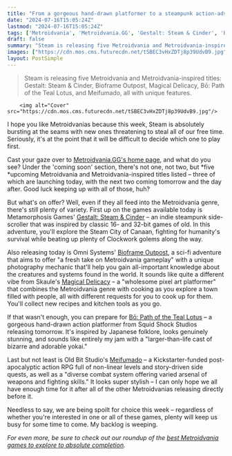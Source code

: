 ```yaml
---
title: "From a gorgeous hand-drawn platformer to a steampunk action-adventure, 5 new Metroidvanias releasing over the next 3 days on Steam make this an excellent week"
date: "2024-07-16T15:05:24Z"
lastmod: "2024-07-16T15:05:24Z"
tags: ['Metroidvania', 'Metroidvania.GG', 'Gestalt: Steam & Cinder', 'Bioframe Outpost', 'Magical Delicacy', 'Bō: Path of the Teal Lotus', 'Meifumado', 'Platformer', 'Side-Scroller', 'Adventure', 'Steampunk', 'Sci-Fi', 'Cooking', 'Hand-Drawn', 'Action', 'RPG', 'Japanese Folklore', 'Apocalyptic']
draft: false
summary: "Steam is releasing five Metroidvania and Metroidvania-inspired titles: Gestalt: Steam & Cinder, Bioframe Outpost, Magical Delicacy, Bō: Path of the Teal Lotus, and Meifumado, all with unique features."
images: ["https://cdn.mos.cms.futurecdn.net/tSBEC3vHxZDTj8p39UdvB9.jpg"]
layout: PostSimple
---
```

> Steam is releasing five Metroidvania and Metroidvania-inspired titles: Gestalt: Steam & Cinder, Bioframe Outpost, Magical Delicacy, Bō: Path of the Teal Lotus, and Meifumado, all with unique features.


        <img alt="Cover" src="https://cdn.mos.cms.futurecdn.net/tSBEC3vHxZDTj8p39UdvB9.jpg"/>
        
I hope you like Metroidvanias because this week, Steam is absolutely bursting at the seams with new ones threatening to steal all of our free time. Seriously, it's at the point that it will be difficult to decide which one to play first.

Cast your gaze over to [<u>Metroidvania.GG's home page</u>](https://metroidvaniagg.vercel.app/), and what do you see? Under the 'coming soon' section, there's not one, not two, but *five *upcoming Metroidvania and Metroidvania-inspired titles listed – three of which are launching today, with the next two coming tomorrow and the day after. Good luck keeping up with all of those, huh?

But what's on offer? Well, even if they all feed into the Metroidvania genre, there's still plenty of variety. First up on the games available today is Metamorphosis Games' [<u>Gestalt: Steam &amp; Cinder</u>](https://store.steampowered.com/app/1231990/Gestalt_Steam__Cinder/) – an indie steampunk side-scroller that was inspired by classic 16- and 32-bit games of old. In this adventure, you'll explore the Steam City of Canaan, fighting for humanity's survival while beating up plenty of Clockwork golems along the way.

Also releasing today is Omni Systems' [<u>Bioframe Outpost</u>](https://store.steampowered.com/app/463730/Bioframe_Outpost/), a sci-fi adventure that aims to offer "a fresh take on Metroidvania gameplay" with a unique photography mechanic that'll help you gain all-important knowledge about the creatures and systems found in the world. It sounds like quite a different vibe from Skaule's [<u>Magical Delicacy</u>](https://store.steampowered.com/app/2231190/Magical_Delicacy/) – a "wholesome pixel art platformer" that combines the Metroidvania genre with cooking as you explore a town filled with people, all with different requests for you to cook up for them. You'll collect new recipes and kitchen tools as you go.

If that wasn't enough, you can prepare for [<u>Bō: Path of the Teal Lotus</u>](https://store.steampowered.com/app/1614440/B_Path_of_the_Teal_Lotus/) – a gorgeous hand-drawn action platformer from Squid Shock Studios releasing tomorrow. It's inspired by Japanese folklore, looks genuinely stunning, and sounds like entirely my jam with a "larger-than-life cast of bizarre and adorable yokai."

Last but not least is Old Bit Studio's [<u>Meifumado</u>](https://store.steampowered.com/app/1954130/Meifumado/) – a Kickstarter-funded post-apocalyptic action RPG full of non-linear levels and story-driven side quests, as well as a "diverse combat system offering varied arsenal of weapons and fighting skills." It looks super stylish – I can only hope we all have enough time for it after all of the other Metroidvanias releasing directly before it. 

Needless to say, we are being spoilt for choice this week – regardless of whether you're interested in one or all of these games, plenty will keep us busy for some time to come. My backlog is weeping.

*For even more, be sure to check out our roundup of the *[<u><em>best Metroidvania games to explore to absolute completion</em></u>](https://www.gamesradar.com/best-metroidvania-games/)*.*
        